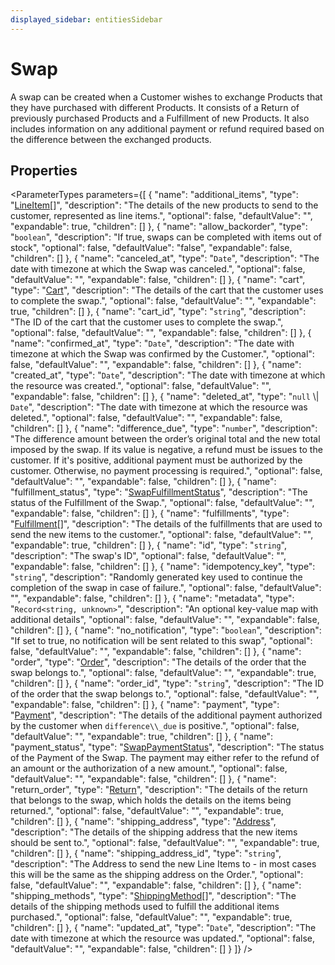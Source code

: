 ```yaml
---
displayed_sidebar: entitiesSidebar
---
```



# Swap

A swap can be created when a Customer wishes to exchange Products that they have purchased with different Products. It consists of a Return of previously purchased Products and a Fulfillment of new Products. It also includes information on any additional payment or refund required based on the difference between the exchanged products.

## Properties

<ParameterTypes parameters={[
  {
    "name": "additional_items",
    "type": "[LineItem](LineItem.mdx)[]",
    "description": "The details of the new products to send to the customer, represented as line items.",
    "optional": false,
    "defaultValue": "",
    "expandable": true,
    "children": []
  },
  {
    "name": "allow_backorder",
    "type": "`boolean`",
    "description": "If true, swaps can be completed with items out of stock",
    "optional": false,
    "defaultValue": "false",
    "expandable": false,
    "children": []
  },
  {
    "name": "canceled_at",
    "type": "`Date`",
    "description": "The date with timezone at which the Swap was canceled.",
    "optional": false,
    "defaultValue": "",
    "expandable": false,
    "children": []
  },
  {
    "name": "cart",
    "type": "[Cart](Cart.mdx)",
    "description": "The details of the cart that the customer uses to complete the swap.",
    "optional": false,
    "defaultValue": "",
    "expandable": true,
    "children": []
  },
  {
    "name": "cart_id",
    "type": "`string`",
    "description": "The ID of the cart that the customer uses to complete the swap.",
    "optional": false,
    "defaultValue": "",
    "expandable": false,
    "children": []
  },
  {
    "name": "confirmed_at",
    "type": "`Date`",
    "description": "The date with timezone at which the Swap was confirmed by the Customer.",
    "optional": false,
    "defaultValue": "",
    "expandable": false,
    "children": []
  },
  {
    "name": "created_at",
    "type": "`Date`",
    "description": "The date with timezone at which the resource was created.",
    "optional": false,
    "defaultValue": "",
    "expandable": false,
    "children": []
  },
  {
    "name": "deleted_at",
    "type": "`null` \\| `Date`",
    "description": "The date with timezone at which the resource was deleted.",
    "optional": false,
    "defaultValue": "",
    "expandable": false,
    "children": []
  },
  {
    "name": "difference_due",
    "type": "`number`",
    "description": "The difference amount between the order’s original total and the new total imposed by the swap. If its value is negative, a refund must be issues to the customer. If it's positive, additional payment must be authorized by the customer. Otherwise, no payment processing is required.",
    "optional": false,
    "defaultValue": "",
    "expandable": false,
    "children": []
  },
  {
    "name": "fulfillment_status",
    "type": "[SwapFulfillmentStatus](../enums/SwapFulfillmentStatus.mdx)",
    "description": "The status of the Fulfillment of the Swap.",
    "optional": false,
    "defaultValue": "",
    "expandable": false,
    "children": []
  },
  {
    "name": "fulfillments",
    "type": "[Fulfillment](Fulfillment.mdx)[]",
    "description": "The details of the fulfillments that are used to send the new items to the customer.",
    "optional": false,
    "defaultValue": "",
    "expandable": true,
    "children": []
  },
  {
    "name": "id",
    "type": "`string`",
    "description": "The swap's ID",
    "optional": false,
    "defaultValue": "",
    "expandable": false,
    "children": []
  },
  {
    "name": "idempotency_key",
    "type": "`string`",
    "description": "Randomly generated key used to continue the completion of the swap in case of failure.",
    "optional": false,
    "defaultValue": "",
    "expandable": false,
    "children": []
  },
  {
    "name": "metadata",
    "type": "`Record<string, unknown>`",
    "description": "An optional key-value map with additional details",
    "optional": false,
    "defaultValue": "",
    "expandable": false,
    "children": []
  },
  {
    "name": "no_notification",
    "type": "`boolean`",
    "description": "If set to true, no notification will be sent related to this swap",
    "optional": false,
    "defaultValue": "",
    "expandable": false,
    "children": []
  },
  {
    "name": "order",
    "type": "[Order](Order.mdx)",
    "description": "The details of the order that the swap belongs to.",
    "optional": false,
    "defaultValue": "",
    "expandable": true,
    "children": []
  },
  {
    "name": "order_id",
    "type": "`string`",
    "description": "The ID of the order that the swap belongs to.",
    "optional": false,
    "defaultValue": "",
    "expandable": false,
    "children": []
  },
  {
    "name": "payment",
    "type": "[Payment](Payment.mdx)",
    "description": "The details of the additional payment authorized by the customer when `difference\\_due` is positive.",
    "optional": false,
    "defaultValue": "",
    "expandable": true,
    "children": []
  },
  {
    "name": "payment_status",
    "type": "[SwapPaymentStatus](../enums/SwapPaymentStatus.mdx)",
    "description": "The status of the Payment of the Swap. The payment may either refer to the refund of an amount or the authorization of a new amount.",
    "optional": false,
    "defaultValue": "",
    "expandable": false,
    "children": []
  },
  {
    "name": "return_order",
    "type": "[Return](Return.mdx)",
    "description": "The details of the return that belongs to the swap, which holds the details on the items being returned.",
    "optional": false,
    "defaultValue": "",
    "expandable": true,
    "children": []
  },
  {
    "name": "shipping_address",
    "type": "[Address](Address.mdx)",
    "description": "The details of the shipping address that the new items should be sent to.",
    "optional": false,
    "defaultValue": "",
    "expandable": true,
    "children": []
  },
  {
    "name": "shipping_address_id",
    "type": "`string`",
    "description": "The Address to send the new Line Items to - in most cases this will be the same as the shipping address on the Order.",
    "optional": false,
    "defaultValue": "",
    "expandable": false,
    "children": []
  },
  {
    "name": "shipping_methods",
    "type": "[ShippingMethod](ShippingMethod.mdx)[]",
    "description": "The details of the shipping methods used to fulfill the additional items purchased.",
    "optional": false,
    "defaultValue": "",
    "expandable": true,
    "children": []
  },
  {
    "name": "updated_at",
    "type": "`Date`",
    "description": "The date with timezone at which the resource was updated.",
    "optional": false,
    "defaultValue": "",
    "expandable": false,
    "children": []
  }
]} />
